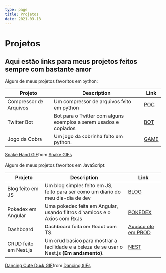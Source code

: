 ```yaml
---
type: page
title: Projetos
date: 2021-03-18
---
```


# Projetos

Aqui estão links para meus projetos feitos sempre com bastante amor
---
Algum de meus projetos favoritos em python:
<br/>

| **Projeto** | **Description**                                                                               | **Link**                    |
| ----------- | ----------------------------------------------------------------------------------------------|---------------------------- |
| Compressor de Arquivos      | Um compressor de arquivos feito em python                                     | [POC](https://github.com/Grubba27/compresser) |
| Twitter Bot     | Bot para o Twitter com alguns exemplos a serem usados e copiados | [BOT](https://github.com/Grubba27/twitter_bot_python)
| Jogo da Cobra   | Um jogo da cobrinha feito em python. | [GAME](https://github.com/Grubba27/jogo_da_cobra_python)


<test>
<div class="tenor-gif-embed" data-postid="6199080" data-share-method="host" data-aspect-ratio="1.78571" data-width="100%"><a href="https://tenor.com/view/snake-hand-gif-6199080">Snake Hand GIF</a>from <a href="https://tenor.com/search/snake-gifs">Snake GIFs</a></div> <script type="text/javascript" async src="https://tenor.com/embed.js"></script>
</test>

<br/>
Algum de meus projetos favoritos em JavaScript:
<br/>


| **Projeto** | **Description**                                                                               | **Link**                    |
| ----------- | ----------------------------------------------------------------------------------------------|---------------------------- |
| Blog feito em JS | Um blog simples feito em JS, feito para ser como um diario do meu dia-dia de dev     | [BLOG](https://github.com/Grubba27/blog-next) |
| Pokedex em Angular | Uma pokedex feita em Angular, usando filtros dinamicos e o Axios com RxJs | [POKEDEX](https://github.com/Grubba27/pokedex)
| Dashboard | Dashboard feita em React com TS. | [Acesse ele em PROD](https://my-wallet-dashboard.vercel.app/)
| CRUD feito em Nest.js | Um crud basico para mostrar a facilidade e a beleza de se usar o Nest.js **(Em andamento)**. | [NEST](https://github.com/Grubba27/api-smart)
<js>
<div class="tenor-gif-embed" data-postid="21446316" data-share-method="host" data-aspect-ratio="1.77778" data-width="100%"><a href="https://tenor.com/view/dancing-cute-duck-duck-cartoon-gif-21446316">Dancing Cute Duck GIF</a>from <a href="https://tenor.com/search/dancing-gifs">Dancing GIFs</a></div> <script type="text/javascript" async src="https://tenor.com/embed.js"></script>
</js>
